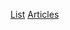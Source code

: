 {{Wikipedia category}}
{{Articles by Quality|topic=列表}}
{{Articles by Importance|topic=列表}}
{{CatAutoTOC}}

[[Category:依专题划分的条目|List]]
[[Category:列表專題|Articles]]